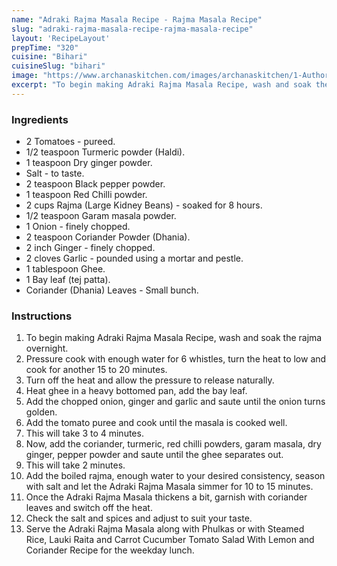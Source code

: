 ---
name: "Adraki Rajma Masala Recipe - Rajma Masala Recipe"
slug: "adraki-rajma-masala-recipe-rajma-masala-recipe"
layout: 'RecipeLayout'
prepTime: "320"
cuisine: "Bihari"
cuisineSlug: "bihari"
image: "https://www.archanaskitchen.com/images/archanaskitchen/1-Author/nithya.anantham/Bihari_Rajma_Masala_Recipe_Red_Kidney_Beans_Cooked_in_Dry_Ginger_and_Pepper_Gravy.jpg"
excerpt: "To begin making Adraki Rajma Masala Recipe, wash and soak the rajma overnight"
---

### Ingredients

- 2 Tomatoes - pureed.
- 1/2 teaspoon Turmeric powder (Haldi).
- 1 teaspoon Dry ginger powder.
- Salt - to taste.
- 2 teaspoon Black pepper powder.
- 1 teaspoon Red Chilli powder.
- 2 cups Rajma (Large Kidney Beans) - soaked for 8 hours.
- 1/2 teaspoon Garam masala powder.
- 1 Onion - finely chopped.
- 2 teaspoon Coriander Powder (Dhania).
- 2 inch Ginger - finely chopped.
- 2 cloves Garlic - pounded using a mortar and pestle.
- 1 tablespoon Ghee.
- 1 Bay leaf (tej patta).
- Coriander (Dhania) Leaves - Small bunch.

### Instructions

1. To begin making Adraki Rajma Masala Recipe, wash and soak the rajma overnight.
1. Pressure cook with enough water for 6 whistles, turn the heat to low and cook for another 15 to 20 minutes.
1. Turn off the heat and allow the pressure to release naturally.
1. Heat ghee in a heavy bottomed pan, add the bay leaf.
1. Add the chopped onion, ginger and garlic and saute until the onion turns golden.
1. Add the tomato puree and cook until the masala is cooked well.
1. This will take 3 to 4 minutes.
1. Now, add the coriander, turmeric, red chilli powders, garam masala, dry ginger, pepper powder and saute until the ghee separates out.
1. This will take 2 minutes.
1. Add the boiled rajma, enough water to your desired consistency, season with salt and let the Adraki Rajma Masala simmer for 10 to 15 minutes.
1. Once the Adraki Rajma Masala thickens a bit, garnish with coriander leaves and switch off the heat.
1. Check the salt and spices and adjust to suit your taste.
1. Serve the Adraki Rajma Masala along with Phulkas or with Steamed Rice, Lauki Raita and Carrot Cucumber Tomato Salad With Lemon and Coriander Recipe for the weekday lunch.

